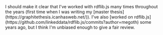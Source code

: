 
<AuthorNote title="My bias with rdflib.js">
    I should make it clear that I've worked with rdflib.js many times throughout the years (first time when I was
    writing my [master thesis](https://graphitethesis.icanhasweb.net/)). I've also [worked on
    rdflib.js](https://github.com/linkeddata/rdflib.js/commits?author=megoth) some years ago, but I think I'm unbiased
    enough to give a fair review.
</AuthorNote>